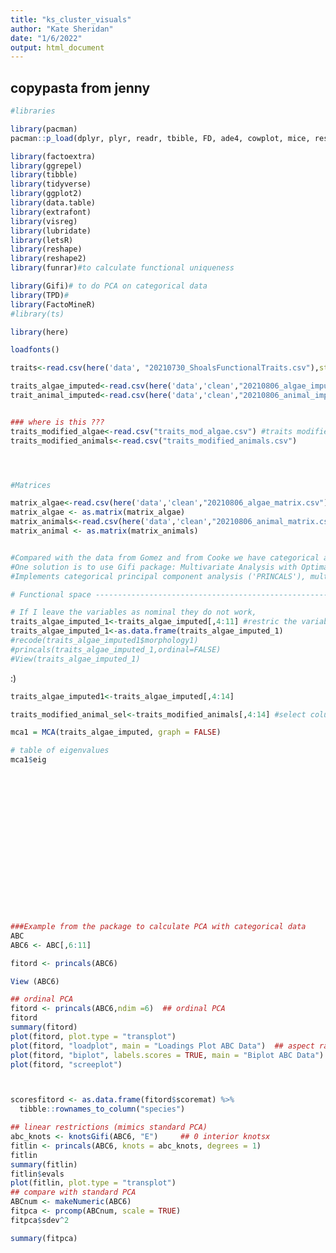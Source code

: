 ```yaml
---
title: "ks_cluster_visuals"
author: "Kate Sheridan"
date: "1/6/2022"
output: html_document
---
```


## copypasta from jenny

```r

#libraries 

library(pacman)
pacman::p_load(dplyr, plyr, readr, tbible, FD, ade4, cowplot, mice, reshape2, tidyr, ks, hypervolume, alphallhu, purrr, TTR, plotrix, agricolae, psych)

library(factoextra)
library(ggrepel)
library(tibble)
library(tidyverse)
library(ggplot2)
library(data.table)
library(extrafont)
library(visreg)
library(lubridate)
library(letsR)
library(reshape)
library(reshape2)
library(funrar)#to calculate functional uniqueness

library(Gifi)# to do PCA on categorical data
library(TPD)# 
library(FactoMineR)
#library(ts)

library(here)

loadfonts()
```



```r

traits<-read.csv(here('data', "20210730_ShoalsFunctionalTraits.csv"),stringsAsFactors=FALSE) # the last version of the data

traits_algae_imputed<-read.csv(here('data','clean',"20210806_algae_imputed.csv"))
trait_animal_imputed<-read.csv(here('data','clean',"20210806_animal_imputed.csv"))


### where is this ???
traits_modified_algae<-read.csv("traits_mod_algae.csv") #traits modified in algae converted to ordinal values as suggested in "gifi" package
traits_modified_animals<-read.csv("traits_modified_animals.csv")




#Matrices

matrix_algae<-read.csv(here('data','clean',"20210806_algae_matrix.csv"))
matrix_algae <- as.matrix(matrix_algae)
matrix_animals<-read.csv(here('data','clean',"20210806_animal_matrix.csv"))
matrix_animal <- as.matrix(matrix_animals)


#Compared with the data from Gomez and from Cooke we have categorical and numerical data in out traits.
#One solution is to use Gifi package: Multivariate Analysis with Optimal Scaling
#Implements categorical principal component analysis ('PRINCALS'), multiple correspondence analysis ('HOMALS'), monotone regression analysis ('MORALS'). It replaces the 'homals' package.

```


```r
# Functional space ------------------------------------------------------reducing the dimensionality--

# If I leave the variables as nominal they do not work, 
traits_algae_imputed_1<-traits_algae_imputed[,4:11] #restric the variables to traits that are informative (e.g species and class are removed)
traits_algae_imputed_1<-as.data.frame(traits_algae_imputed_1)
#recode(traits_algae_imputed1$morphology1)
#princals(traits_algae_imputed_1,ordinal=FALSE)
#View(traits_algae_imputed_1)
```

:)


```r
traits_algae_imputed1<-traits_algae_imputed[,4:14]

traits_modified_animal_sel<-traits_modified_animals[,4:14] #select columns of interest

mca1 = MCA(traits_algae_imputed, graph = FALSE)

# table of eigenvalues
mca1$eig


















###Example from the package to calculate PCA with categorical data
ABC
ABC6 <- ABC[,6:11]

fitord <- princals(ABC6) 

View (ABC6)

## ordinal PCA
fitord <- princals(ABC6,ndim =6)  ## ordinal PCA
fitord
summary(fitord)
plot(fitord, plot.type = "transplot")
plot(fitord, "loadplot", main = "Loadings Plot ABC Data")  ## aspect ratio = 1
plot(fitord, "biplot", labels.scores = TRUE, main = "Biplot ABC Data")
plot(fitord, "screeplot")



scoresfitord <- as.data.frame(fitord$scoremat) %>% 
  tibble::rownames_to_column("species")

## linear restrictions (mimics standard PCA)
abc_knots <- knotsGifi(ABC6, "E")     ## 0 interior knotsx
fitlin <- princals(ABC6, knots = abc_knots, degrees = 1)
fitlin
summary(fitlin)
fitlin$evals
plot(fitlin, plot.type = "transplot")
## compare with standard PCA
ABCnum <- makeNumeric(ABC6)
fitpca <- prcomp(ABCnum, scale = TRUE)
fitpca$sdev^2

summary(fitpca)
```

